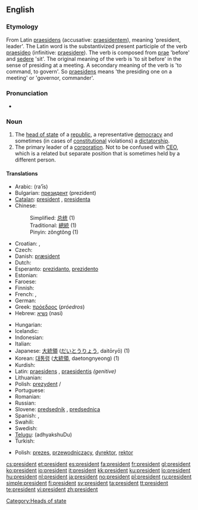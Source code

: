 {{also|président}}
==English==
{{wikipedia}}

===Etymology===
From Latin [[praesidens]] (accusative: [[praesidentem]]), meaning 'president, leader'. The Latin word is the substantivized present participle of the verb [[praesideo]] (infinitive: [[praesidere]]).  The verb is composed from [[prae]] 'before' and [[sedere]] 'sit'. The original meaning of the verb is 'to sit before' in the sense of presiding at a meeting. A secondary meaning of the verb is 'to command, to govern'. So [[praesidens]] means 'the presiding one on a meeting' or 'governor, commander'.

===Pronunciation===
* {{audio|en-us-president.ogg|Audio (US)}}

===Noun===
{{en-noun}}

# The [[head of state]] of a [[republic]], a representative [[democracy]] and sometimes (in cases of [[constitutional]] violations) a [[dictatorship]].
# The primary leader of a [[corporation]].  Not to be confused with [[CEO]], which is a related but separate position that is sometimes held by a different person.

====Translations====
{{trans-top|The head of state of a republic}}
* Arabic: {{Arab|[[رئيس]]}} (ra’īs) {{m}}
* Bulgarian: [[президент]] (prezident) {{m}}
* [[Catalan]]: [[#Catalan|president]] {{m}}, [[presidenta]] {{f}}
* Chinese:
*: Simplified: [[总统]] (1)
*: Traditional: [[總統]] (1)
*: Pinyin: zǒngtǒng (1)
* Croatian: {{t+|hr|predsjednik|m|alt=prédsjednīk}}, {{t-|hr|predsjednica|f|alt=prédsjednica}}
* Czech: {{t+|cs|prezident|m}}
* Danish: [[præsident]] {{c}}
* Dutch: {{t+|nl|president|m}}
* Esperanto: [[prezidanto]], [[prezidento]]
* Estonian: {{t+|et|president}}
* Faroese: {{t-|fo|forseti|m|xs=Faroese}}
* Finnish: {{t+|fi|presidentti}}
* French: {{t+|fr|président|m}}, {{t+|fr|présidente|f}}
* German: {{t+|de|Präsident|m}}
* Greek: [[πρόεδρος]] (''próedros'') {{c}}
* Hebrew: [[נשיא]] (nasi)
{{trans-mid}}
* Hungarian: {{t+|hu|elnök}}
* Icelandic: {{t+|is|forseti|m}}
* Indonesian: {{t-|id|presiden|xs=Indonesian}}
* Italian: {{t+|it|presidente|m}}
* Japanese: [[大統領]] ([[だいとうりょう]], daitōryō) (1)
* Korean: [[대통령]] ([[大統領]], daetongnyeong) (1)
* Kurdish: {{KUchar|[[سه‌رۆک]]}}
* Latin: [[praesidens]] {{m}}, [[praesidentis]] ''(genitive)''
* Lithuanian: {{t+|lt|prezidentas|m|xs=Lithuanian}}
* Polish: [[prezydent]] {{m}} / {{f}}
* Portuguese: {{t+|pt|presidente|m}}
* Romanian: {{t+|ro|preşedinte|m|f}}
* Russian: {{t|ru|президент|m|tr=prezidént|sc=Cyrl}}
* Slovene: [[predsednik]] {{m}}, [[predsednica]] {{f}}
* Spanish: {{t+|es|presidente|m}}, {{t-|es|presidenta|f}}
* Swahili: {{t-|sw|rais|xs=Swahili}}
* Swedish: {{t+|sv|president|c}}
* [[Telugu]]: {{t|te|అధ్యక్షుడు|sc=Telu}} (adhyakshuDu)
* Turkish: {{t+|tr|cumhurbaşkanı}}
{{trans-bottom}}

{{trans-top|The primary leader of a corporation}}
* Polish: [[prezes]], [[przewodniczący]], [[dyrektor]], [[rektor]]
{{trans-mid}}
{{trans-bottom}}

[[Category:Heads of state]]

[[cs:president]]
[[et:president]]
[[es:president]]
[[fa:president]]
[[fr:president]]
[[gl:president]]
[[ko:president]]
[[io:president]]
[[it:president]]
[[kk:president]]
[[ku:president]]
[[lo:president]]
[[hu:president]]
[[nl:president]]
[[ja:president]]
[[no:president]]
[[pl:president]]
[[ru:president]]
[[simple:president]]
[[fi:president]]
[[sv:president]]
[[ta:president]]
[[tt:president]]
[[te:president]]
[[vi:president]]
[[zh:president]]
